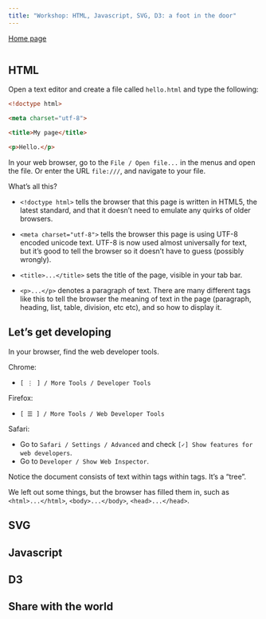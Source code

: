 ```yaml
---
title: "Workshop: HTML, Javascript, SVG, D3: a foot in the door"
---
```


[Home page](.)

```r
```

## HTML

Open a text editor and create a file called `hello.html` and type the following:

```html
<!doctype html>

<meta charset="utf-8">

<title>My page</title>

<p>Hello.</p>
```

In your web browser, go to the `File / Open file...` in the menus and open the file. Or enter the URL `file:///`, and navigate to your file.

What's all this?

* `<!doctype html>` tells the browser that this page is written in HTML5, the latest standard, and that it doesn't need to emulate any quirks of older browsers.

* `<meta charset="utf-8">` tells the browser this page is using UTF-8 encoded unicode text. UTF-8 is now used almost universally for text, but it's good to tell the browser so it doesn't have to guess (possibly wrongly).

* `<title>...</title>` sets the title of the page, visible in your tab bar.

* `<p>...</p>` denotes a paragraph of text. There are many different tags like this to tell the browser the meaning of text in the page (paragraph, heading, list, table, division, etc etc), and so how to display it.

## Let's get developing

In your browser, find the web developer tools.

Chrome: 

* `[ ⋮ ] / More Tools / Developer Tools`

Firefox: 

* `[ ☰ ] / More Tools / Web Developer Tools`

Safari:

* Go to `Safari / Settings / Advanced` and check `[✓] Show features for web developers`.
* Go to `Developer / Show Web Inspector`.

Notice the document consists of text within tags within tags. It's a "tree".

We left out some things, but the browser has filled them in, such as `<html>...</html>`, `<body>...</body>`, `<head>...</head>`.


## SVG


## Javascript



## D3



## Share with the world

